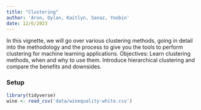 ```yaml
---
title: "Clustering"
author: 'Aron, Dylan, Kaitlyn, Sanaz, Yoobin'
date: 12/6/2023
---
```


In this vignette, we will go over various clustering methods, going in detail into the methodology and the process to give you the tools to perform clustering for machine learning applications.
Objectives: Learn clustering methods, when and why to use them. Introduce hierarchical clustering and compare the benefits and downsides.

### Setup
```r
library(tidyverse)
wine <- read_csv('data/winequality-white.csv')
```

### 